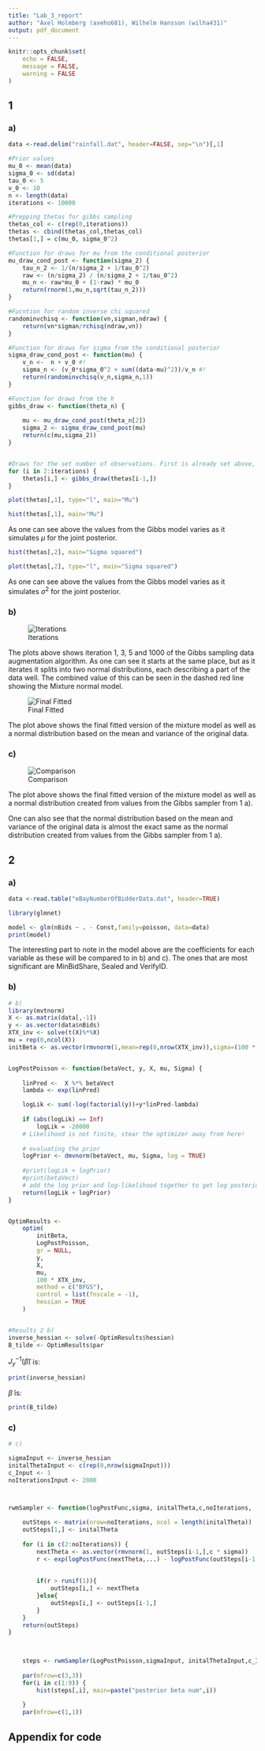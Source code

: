 ```yaml
---
title: "Lab_3_report"
author: "Axel Holmberg (axeho681), Wilhelm Hansson (wilha431)"
output: pdf_document
---
```


```r
knitr::opts_chunk$set(
	echo = FALSE,
	message = FALSE,
	warning = FALSE
)
```

## 1

### a)

```r
data <-read.delim("rainfall.dat", header=FALSE, sep="\n")[,1]

#Prior values
mu_0 <- mean(data)
sigma_0 <- sd(data)
tau_0 <- 5
v_0 <- 10
n <- length(data)
iterations <- 10000 

#Prepping thetas for gibbs sampling
thetas_col <- c(rep(0,iterations))
thetas <- cbind(thetas_col,thetas_col)
thetas[1,] = c(mu_0, sigma_0^2)

#Function for draws for mu from the conditional posterior
mu_draw_cond_post <- function(sigma_2) {
	tau_n_2 <- 1/(n/sigma_2 + 1/tau_0^2)    
	raw <- (n/sigma_2) / (n/sigma_2 + 1/tau_0^2)
	mu_n <- raw*mu_0 + (1-raw) * mu_0
	return(rnorm(1,mu_n,sqrt(tau_n_2)))
}

#Fucntion for random inverse chi squared
randominvchisq <- function(vn,sigman,ndraw) {
	return(vn*sigman/rchisq(ndraw,vn))
}

#Function for draws for sigma from the conditional posterior
sigma_draw_cond_post <- function(mu) {
	v_n <-  n + v_0 #!
	sigma_n <- (v_0*sigma_0^2 + sum((data-mu)^2))/v_n #!
	return(randominvchisq(v_n,sigma_n,1))
}

#Function for draws from the h
gibbs_draw <- function(theta_n) {
	
	mu <- mu_draw_cond_post(theta_n[2])
	sigma_2 <- sigma_draw_cond_post(mu)
	return(c(mu,sigma_2))
}


#Draws for the set number of observations. First is already set above, hence we start at 2
for (i in 2:iterations) {
	thetas[i,] <- gibbs_draw(thetas[i-1,])
}

plot(thetas[,1], type="l", main="Mu")

hist(thetas[,1], main="Mu")
```

As one can see above the values from the Gibbs model varies as it simulates $\mu$ for the joint posterior.


```r

hist(thetas[,2], main="Sigma squared")
```

```r
plot(thetas[,2], type="l", main="Sigma squared")
```

As one can see above the values from the Gibbs model varies as it simulates $\sigma^2$ for the joint posterior.


### b)

![Iterations](Mix_Norm_Model.png)

The plots above shows iteration 1, 3, 5 and 1000 of the Gibbs sampling data augmentation algorithm. As one can see it starts at the same place, but as it iterates it splits into two normal distributions, each describing a part of the data well. The combined value of this can be seen in the dashed red line showing the Mixture normal model.

![Final Fitted](Final_fitted.png)

The plot above shows the final fitted version of the mixture model as well as a normal distribution based on the mean and variance of the original data.

### c)
 
![Comparison](Comparison.png)

The plot above shows the final fitted version of the mixture model as well as a normal distribution created from values from the Gibbs sampler from 1 a).

One can also see that the normal distribution based on the mean and variance of the original data is almost the exact same as the normal distribution created from values from the Gibbs sampler from 1 a).


## 2

### a)

```r

data <-read.table("eBayNumberOfBidderData.dat", header=TRUE)

library(glmnet)

model <- glm(nBids ~ . - Const,family=poisson, data=data)
print(model)
```

The interesting part to note in the model above are the coefficients for each variable as these will be compared to in b) and c). The ones that are most significant are MinBidShare, Sealed and VerifyID.

### b)

```r
# b)
library(mvtnorm)
X <- as.matrix(data[,-1])
y <- as.vector(data$nBids)
XTX_inv <- solve(t(X)%*%X)
mu = rep(0,ncol(X))
initBeta <- as.vector(rmvnorm(1,mean=rep(0,nrow(XTX_inv)),sigma=(100 * XTX_inv)))


LogPostPoisson <- function(betaVect, y, X, mu, Sigma) {
	
	linPred <-  X %*% betaVect 
	lambda <- exp(linPred)

	logLik <- sum(-log(factorial(y))+y*linPred-lambda)
	
	if (abs(logLik) == Inf) 
		logLik = -20000
	# Likelihood is not finite, stear the optimizer away from here!
	
	# evaluating the prior
	logPrior <- dmvnorm(betaVect, mu, Sigma, log = TRUE)
	
	#print(logLik + logPrior)
	#print(betaVect)
	# add the log prior and log-likelihood together to get log posterior
	return(logLik + logPrior)
}


OptimResults <-
	optim(
		initBeta,
		LogPostPoisson,
		gr = NULL,
		y,
		X,
		mu,
		100 * XTX_inv,
		method = c("BFGS"),
		control = list(fnscale = -1),
		hessian = TRUE
	)


#Results 2 b)
inverse_hessian <- solve(-OptimResults$hessian)
B_tilde <- OptimResults$par

```

$J^{-1}_y(\tilde{\beta})$ is:

```r

print(inverse_hessian)

```

$\tilde{\beta}$ is:

```r

print(B_tilde)

```

### c)


```r


# c)

sigmaInput <- inverse_hessian
initalThetaInput <- c(rep(0,nrow(sigmaInput)))
c_Input <- 1
noIterationsInput <- 2000



rwmSampler <- function(logPostFunc,sigma, initalTheta,c,noIterations, ...) {

	outSteps <- matrix(nrow=noIterations, ncol = length(initalTheta))
	outSteps[1,] <- initalTheta
	
	for (i in c(2:noIterations)) {
		nextTheta <- as.vector(rmvnorm(1, outSteps[i-1,],c * sigma))
		r <- exp(logPostFunc(nextTheta,...) - logPostFunc(outSteps[i-1,],...))
		
		
		if(r > runif(1)){
			outSteps[i,] <- nextTheta
		}else{
			outSteps[i,] <- outSteps[i-1,]
		}
	}
	return(outSteps)
}


	
	steps <- rwmSampler(LogPostPoisson,sigmaInput, initalThetaInput,c_Input,noIterationsInput,y, X, mu, 100 * XTX_inv)
	
	par(mfrow=c(3,3))
	for(i in c(1:9)) {
		hist(steps[,i], main=paste("posterior beta num",i))
		
	}
	par(mfrow=c(1,1))

```

\newpage

## Appendix for code

```r

```
